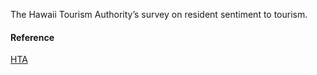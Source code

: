 The Hawaii Tourism Authority's survey on resident sentiment to tourism.

#### Reference

[HTA](http://www.hawaiitourismauthority.org/research/reports/visitor-satisfaction/)